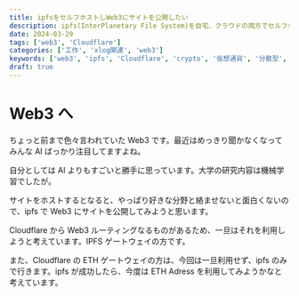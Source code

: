 ```yaml
---
title: ipfsをセルフホストしWeb3にサイトを公開したい
description: ipfs(InterPlanetary File System)を自宅、クラウドの両方でセルフホストしWeb3にサイトを公開する方法
date: 2024-03-29
tags: ['web3', 'Cloudflare']
categories: ['工作', 'xlog関連', 'web3']
keywords: ['web3', 'ipfs', 'Cloudflare', 'crypto', '仮想通貨', '分散型', 'セルフホスト', 'selfhost', '自宅サーバー']
draft: true
---
```


# Web3 へ

ちょっと前まで色々言われていた Web3 です。最近はめっきり聞かなくなってみんな AI ばっかり注目してますよね。

自分としては AI よりもすごいと勝手に思っています。大学の研究内容は機械学習でしたが。

サイトをホストするとなると、やっぱり好きな分野と絡ませないと面白くないので、ipfs で Web3 にサイトを公開してみようと思います。

Cloudflare から Web3 ルーティングなるものがあるため、一旦はそれを利用しようと考えています。IPFS ゲートウェイの方です。

また、Cloudflare の ETH ゲートウェイの方は、今回は一旦利用せず、ipfs のみで行きます。ipfs が成功したら、今度は ETH Adress を利用してみようかなと考えています。
